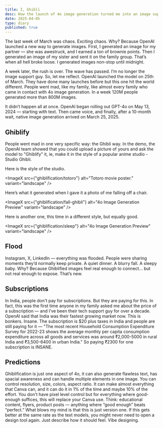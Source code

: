 ```yaml
---
title: I, Ghibli
desc: How the launch of 4o image generation turned me into an image support agent.
date: 2025-04-05
type: diary
published: true
---
```



The last week of March was chaos. Exciting chaos. Why? Because OpenAI launched a new way to generate images. First, I generated an image for my partner — she was awestruck, and I earned a ton of brownie points. Then I generated an image of my sister and sent it on the family group. That’s when all hell broke loose. I generated images non-stop until midnight.

A week later, the rush is over. The wave has passed. I’m no longer the image support guy. So, let me reflect. OpenAI launched the model on 25th of March. They have done many launches before but this one hit the world different. People went mad, like my family, like almost every family who came in contact with 4o image generation. In a week 120M people generated more than 800M images.

It didn’t happen all at once. OpenAI began rolling out GPT-4o on May 13, 2024 — starting with text. Then came voice, and finally, after a 10-month wait, native image generation arrived on March 25, 2025.

<GoDeep
  title="native image generation"
  content="That means the 4o model can now generate images on its own; it no longer needs to call a separate model to generate images. OpenAI was not the first to launch native images, but they were the first to get it right. The same model can now do text, audio and images."
/>

## Ghiblify

People went mad in one very specific way: the Ghibli way. In the demo, the OpenAI team showed that you could upload a picture of yours and ask the model to "Ghiblify" it, ie, make it in the style of a popular anime studio - Studio Ghibli.

Here is the style of the studio.

<ImageX
  src={"ghiblification/totoro"}
  alt="Totoro movie poster."
  variant="landscape"
/>

Here’s what it generated when I gave it a photo of me falling off a chair.

<ImageX
  src={"ghiblification/fall-ghibli"}
  alt="4o Image Generation Preview"
  variant="landscape"
/>

Here is another one, this time in a different style, but equally good.

<ImageX
  src={"ghiblification/sleep"}
  alt="4o Image Generation Preview"
  variant="landscape"
/>

## Flood

Instagram, X, LinkedIn — everything was flooded. People were sharing moments they’d normally keep private. A quiet dinner. A blurry fall. A sleepy baby. Why? Because Ghiblified images feel real enough to connect... but not real enough to expose. That’s new.

## Subscriptions

In India, people don't pay for subscriptions. But they are paying for this. In fact, this was the first time anyone in my family asked me about the price of a subscription — and I’ve been their tech support guy for over a decade. OpenAI said that India was their fastest growing market now. This is bonkers. Insane. The subscription is $20 plus taxes in India and people are still paying for it — "The most recent Household Consumption Expenditure Survey for 2022-23 shows the average monthly per capita consumption expenditure across all goods and services was around ₹2,000-5000 in rural India and ₹3,500-6400 in urban India." So paying ₹2300 for one subscription is INSANE.

## Predictions

Ghiblification is just one aspect of 4o, it can also generate flawless text, has spacial awareness and can handle multiple elements in one image. You can control resolution, size, colors, aspect ratio. It can make almost everything that Canva can, and it can do it in 1% of the time and maybe 10% of the effort. You don't have pixel level control but for everything where good-enough suffices, this will replace your Canva use. Think: educational content, flyers, product posts — anything where “good enough” beats “perfect.” What blows my mind is that this is just version one. If this gets better at the same rate as the text models, you might never need to open a design tool again. Just describe how it should feel. Vibe designing.
